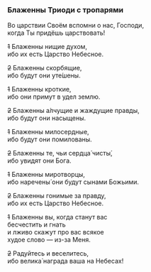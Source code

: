 ### Блаженны Триоди с тропарями

Во царствии Своём вспомни о нас, Господи,  
когда Ты придёшь царствовать!

~~1~~ Блаженны нищие духом,  
ибо их есть Царство Небесное.

~~2~~ Блаженны скорбящие,  
ибо будут они уте́шены.

~~1~~ Блаженны кроткие,  
ибо они примут в удел землю.

~~2~~ Блаженны а́лчущие и жаждущие правды,  
ибо будут они насыщены.

~~1~~ Блаженны милосердные,  
ибо будут они помилованы.

~~2~~ Блаженны те, чьи сердца́ чисты́,  
ибо увидят они Бога.

~~1~~ Блаженны миротворцы,  
ибо наречены́ они будут сынами Божьими.

~~2~~ Блаженны гонимые за правду,  
ибо их есть Царство Небесное.

~~1~~ Блаженны вы, когда станут вас  
бесчестить и гнать  
и лживо скажут про вас всякое  
худое слово — из-за Меня.

~~2~~ Радуйтесь и веселитесь,  
ибо велика́ награда ваша на Небесах!
